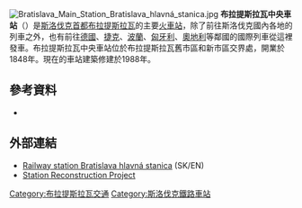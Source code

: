 [[File:Bratislava_Main_Station_Bratislava_hlavná_stanica.jpg|thumb]]
{{noteTA
|1=zh-hans:布拉迪斯拉发; zh-hk:布拉迪斯拉發; zh-tw:布拉提斯拉瓦}}
'''布拉提斯拉瓦中央車站'''（{{lang-sk|Bratislava hlavná stanica}}）是[[斯洛伐克|斯洛伐克]][[首都|首都]][[布拉提斯拉瓦|布拉提斯拉瓦]]的主要[[火車站|火車站]]，除了前往斯洛伐克國內各地的列車之外，也有前往[[德國|德國]]、[[捷克|捷克]]、[[波蘭|波蘭]]、[[匈牙利|匈牙利]]、[[奧地利|奧地利]]等鄰國的國際列車從這裡發車。布拉提斯拉瓦中央車站位於布拉提斯拉瓦舊市區和新市區交界處，開業於1848年。現在的車站建築修建於1988年。

== 參考資料 ==
*{{cite book | last1 = Catchpole | first1 = Paul | title = Steam and Rail in Slovakia | publisher = Locomotives International | year = 1998 | location = Kings Norton, Birmingham, England | isbn = 1-900340-08-9}}
== 外部連結 ==
{{Commons category|Bratislava hlavná stanica}}
* [http://www.rail.sk/arp/slovakia/zst/132068.htm Railway station Bratislava hlavná stanica] {{Wayback|url=http://www.rail.sk/arp/slovakia/zst/132068.htm |date=20150315002541 }} (SK/EN)
* [https://web.archive.org/web/20090824092624/http://www.iprslovakia.sk/slovak/projekty/pdf/stanica.pdf Station Reconstruction Project]
[[Category:布拉提斯拉瓦交通|Category:布拉提斯拉瓦交通]]
[[Category:斯洛伐克鐵路車站|Category:斯洛伐克鐵路車站]]
